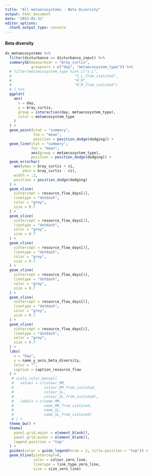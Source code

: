 ```yaml
---
title: "All metaecosystems - Beta Diversity"
output: html_document
date: "2023-01-31"
editor_options: 
  chunk_output_type: console
---
```


#### Beta diversity {.tabset .tabset-pills}

```r
ds_metaecosystems %>%
  filter(disturbance == disturbance_input) %>%
  summarySE(measurevar = "bray_curtis", 
            groupvars = c("day", "metaecosystem_type")) %>%
  # filter(metaecosystem_type %in% c("S_L", 
  #                             "S_L_from_isolated", 
  #                             "M_M",
  #                             "M_M_from_isolated")
  # ) %>%
  ggplot(
    aes(
      x = day,
      y = bray_curtis,
      group = interaction(day, metaecosystem_type),
      color = metaecosystem_type
    )
  ) +
  geom_point(stat = "summary", 
             fun = "mean",
             position = position_dodge(dodging)) +
  geom_line(stat = "summary",
            fun = "mean",
            aes(group = metaecosystem_type),
            position = position_dodge(dodging)) +
  geom_errorbar(
    aes(ymax = bray_curtis + ci,
        ymin = bray_curtis - ci),
    width = .2,
    position = position_dodge(dodging)
  ) +
  geom_vline(
    xintercept = resource_flow_days[1],
    linetype = "dotdash",
    color = "grey",
    size = 0.7
  ) +
  geom_vline(
    xintercept = resource_flow_days[2],
    linetype = "dotdash",
    color = "grey",
    size = 0.7
  ) +
  geom_vline(
    xintercept = resource_flow_days[3],
    linetype = "dotdash",
    color = "grey",
    size = 0.7
  ) +
  geom_vline(
    xintercept = resource_flow_days[4],
    linetype = "dotdash",
    color = "grey",
    size = 0.7
  ) +
  geom_vline(
    xintercept = resource_flow_days[5],
    linetype = "dotdash",
    color = "grey",
    size = 0.7
  ) +
  geom_vline(
    xintercept = resource_flow_days[6],
    linetype = "dotdash",
    color = "grey",
    size = 0.7
  ) +
  labs(
    x = "Day",
    y = name_y_axis_beta_diversity,
    color = "",
    caption = caption_resource_flow
  ) +
   # scale_color_manual(
   #   values = c(colour_MM,
   #              colour_MM_from_isolated,
   #              colour_SL,
   #              colour_SL_from_isolated),
   #   labels = c(name_MM,
   #              name_MM_from_isolated,
   #              name_SL,
   #              name_SL_from_isolated)
   # ) +
  theme_bw() +
  theme(
    panel.grid.major = element_blank(),
    panel.grid.minor = element_blank(),
    legend.position = "top"
  ) +
  guides(color = guide_legend(nrow = 2, title.position = "top")) +
  geom_hline(yintercept=0,
             color = colour_zero_line,
             linetype = line_type_zero_line,
             size = size_zero_line)
```